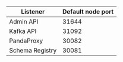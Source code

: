 Listener |Default node port
---|---
|Admin API|31644
|Kafka API|31092
|PandaProxy|30082
|Schema Registry|30081